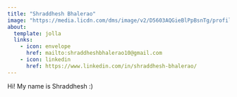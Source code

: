 ```yaml
---
title: "Shraddhesh Bhalerao"
image: "https://media.licdn.com/dms/image/v2/D5603AQGieBlPpBsnTg/profile-displayphoto-shrink_400_400/profile-displayphoto-shrink_400_400/0/1724186466062?e=1753315200&v=beta&t=pTvpO1xDR433rRp1xfA12GEf_qCXgVokyKpGVkDhRFA"
about:
  template: jolla
  links: 
    - icon: envelope
      href: mailto:shraddheshbhalerao10@gmail.com
    - icon: linkedin
      href: https://www.linkedin.com/in/shraddhesh-bhalerao/
---
```


Hi!  My name is Shraddhesh :) 
